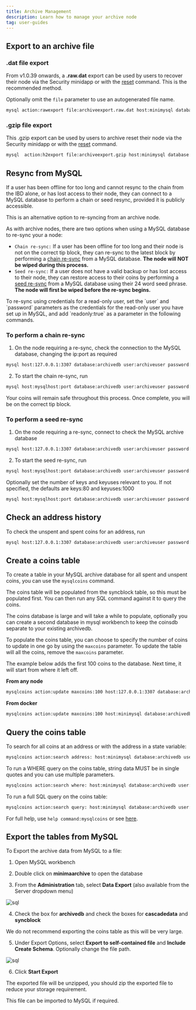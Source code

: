 ---
title: Archive Management
description: Learn how to manage your archive node
tag: user-guides
---

## Export to an archive file

### .dat file export

From v1.0.39 onwards, a **.raw.dat** export can be used by users to recover their node via the Security minidapp or with the [reset](/docs/userguides/usingyournode/terminal_commands) command. This is the recommended method.

Optionally omit the `file` parameter to use an autogenerated file name. 

```bash title="Terminal"
mysql action:rawexport file:archiveexport.raw.dat host:minimysql database:archivedb user:archiveuser password:youruserpassword
```

### .gzip file export 

This .gzip export can be used by users to archive reset their node via the Security minidapp or with the [reset](/docs/userguides/usingyournode/terminal_commands#backup) command.

```bash title="Terminal"
mysql  action:h2export file:archiveexport.gzip host:minimysql database:archivedb user:archiveuser password:youruserpassword
```

## Resync from MySQL

If a user has been offline for too long and cannot resync to the chain from the IBD alone, or has lost access to their node, they can connect to a MySQL database to perform a chain or seed resync, provided it is publicly accessible.

This is an alternative option to re-syncing from an archive node.

As with archive nodes, there are two options when using a MySQL database to re-sync your a node:

- `Chain re-sync:` If a user has been offline for too long and their node is not on the correct tip block, they can re-sync to the latest block by performing a [chain re-sync](#to-perform-a-chain-re-sync) from a MySQL database. **The node will NOT be wiped during this process.**
- `Seed re-sync:` If a user does not have a valid backup or has lost access to their node, they can restore access to their coins by performing a [seed re-sync](#to-perform-a-seed-re-sync) from a MySQL database using their 24 word seed phrase. **The node will first be wiped before the re-sync begins.**

<Callout title="Info">
To re-sync using credentials for a read-only user,  set the `user` and `password` parameters as the credentials for the read-only user you have set up in MySQL, and add `readonly:true` as a parameter in the following commands.
</Callout>

### To perform a chain re-sync

1. On the node requiring a re-sync, check the connection to the MySQL database, changing the ip:port as required

```bash title="Terminal"
mysql host:127.0.0.1:3307 database:archivedb user:archiveuser password:youruserpassword action:info
```

2. To start the chain re-sync, run

```bash title="Terminal"
mysql host:mysqlhost:port database:archivedb user:archiveuser password:youruserpassword action:resync
```

Your coins will remain safe throughout this process. Once complete, you will be on the correct tip block.

### To perform a seed re-sync

1. On the node requiring a re-sync, connect to check the MySQL archive database

```bash title="Terminal"
mysql host:127.0.0.1:3307 database:archivedb user:archiveuser password:youruserpassword action:info
```

2. To start the seed re-sync, run

```bash title="Terminal"
mysql host:mysqlhost:port database:archivedb user:archiveuser password:youruserpassword action:resync phrase:\"24 WORDS HERE\"
```

Optionally set the number of keys and keyuses relevant to you. If not specified, the defaults are keys:80 and keyuses:1000

```bash title="Terminal"
mysql host:mysqlhost:port database:archivedb user:archiveuser password:youruserpassword action:resync phrase:\"24 WORDS HERE\" keys:90 keyuses:2000
```

## Check an address history

To check the unspent and spent coins for an address, run 

```bash title="Terminal"
mysql host:127.0.0.1:3307 database:archivedb user:archiveuser password:youruserpassword action:addresscheck address:0x79...
```

## Create a coins table

To create a table in your MySQL archive database for all spent and unspent coins, you can use the `mysqlcoins` command. 

The coins table will be populated from the syncblock table, so this must be populated first. You can then run any SQL command against it to query the coins. 

<Callout title="Info">
The coins database is large and will take a while to populate, optionally you can create a second database in mysql workbench to keep the coinsdb separate to your existing archivedb.
</Callout>

To populate the coins table, you can choose to specify the number of coins to update in one go by using the `maxcoins` parameter. To update the table will all the coins, remove the `maxcoins` parameter.

The example below adds the first 100 coins to the database. Next time, it will start from where it left off. 

**From any node**
```bash title="Terminal"
mysqlcoins action:update maxcoins:100 host:127.0.0.1:3307 database:archivedb user:archiveuser password:youruserpassword 
```

**From docker**
```bash title="Terminal"
mysqlcoins action:update maxcoins:100 host:minimysql database:archivedb user:archiveuser password:youruserpassword 
```

## Query the coins table

To search for all coins at an address or with the address in a state variable:

```bash title="Terminal"
mysqlcoins action:search address: host:minimysql database:archivedb user:archiveuser password:youruserpassword 
```

To run a WHERE query on the coins table, string data MUST be in single quotes and you can use multiple parameters.

```bash title="Terminal"
mysqlcoins action:search where: host:minimysql database:archivedb user:archiveuser password:youruserpassword 
```

To run a full SQL query on the coins table:

```bash title="Terminal"
mysqlcoins action:search query: host:minimysql database:archivedb user:archiveuser password:youruserpassword 
```

For full help, use `help command:mysqlcoins` or see [here](/docs/userguides/usingyournode/terminal_commands).

## Export the tables from MySQL

To Export the archive data from MySQL to a file:

1. Open MySQL workbench

2. Double click on **minimaarchive** to open the database

3. From the **Administration** tab, select **Data Export** (also available from the Server dropdown menu)

![sql](/img/archivenode/F.AdminExportData.png) 

4. Check the box for **archivedb** and check the boxes for **cascadedata** and **syncblock** 

<Callout type="warn">
We do not recommend exporting the coins table as this will be very large.
</Callout>

5. Under Export Options, select **Export to self-contained file** and **Include Create Schema**. Optionally change the file path.

![sql](/img/archivenode/G.DataExportSelection.png) 

6. Click **Start Export**

The exported file will be unzipped, you should zip the exported file to reduce your storage requirement. 

This file can be imported to MySQL if required.
